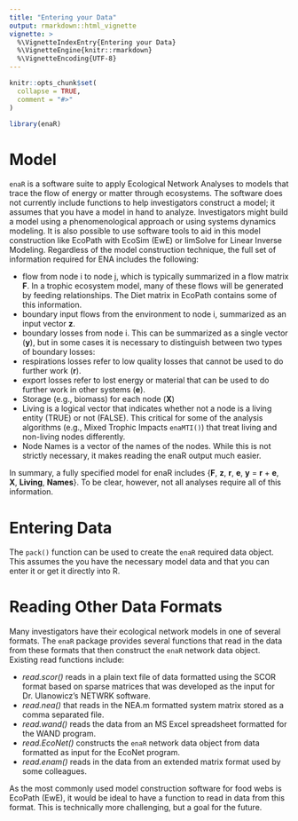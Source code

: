 ```yaml
---
title: "Entering your Data"
output: rmarkdown::html_vignette
vignette: >
  %\VignetteIndexEntry{Entering your Data}
  %\VignetteEngine{knitr::rmarkdown}
  %\VignetteEncoding{UTF-8}
---
```


```r
knitr::opts_chunk$set(
  collapse = TRUE,
  comment = "#>"
)
```

```r
library(enaR)
```

# Model

`enaR` is a software suite to apply Ecological Network Analyses to models that trace the flow of energy or matter through ecosystems.  The software does not currently include functions to help investigators construct a model; it assumes that you have a model in hand to analyze.  Investigators might build a model using a phenomenological approach or using systems dynamics modeling. It is also possible to use software tools to aid in this model construction like EcoPath with EcoSim (EwE) or limSolve for Linear Inverse Modeling.  Regardless of the model construction technique, the full set of information required for ENA includes the following:

* flow from node i to node j, which is typically summarized in a flow matrix **F**.  In a trophic ecosystem model, many of these flows will be generated by feeding relationships.  The Diet matrix in EcoPath contains some of this information.
* boundary input flows from the environment to node i, summarized as an input vector **z**.
* boundary losses from node i.  This can be summarized as a single vector (**y**), but in some cases it is necessary to distinguish between two types of boundary losses:
 * respirations losses refer to low quality losses that cannot be used to do further work (**r**).  
 * export losses refer to lost energy or material that can be used to do further work in other systems (**e**).   
* Storage (e.g., biomass) for each node (**X**)
* Living is a logical vector that indicates whether not a node is a living entity (TRUE) or not (FALSE).  This critical for some of the analysis algorithms (e.g., Mixed Trophic Impacts `enaMTI()`) that treat living and non-living nodes differently.  
* Node Names is a vector of the names of the nodes.  While this is not strictly necessary, it makes reading the enaR output much easier. 

In summary, a fully specified model for enaR includes {**F**, **z**, **r**, **e**, **y** = **r** + **e**, **X**, **Living**, **Names**}.  To be clear, however, not all analyses require all of this information. 

# Entering Data

The `pack()` function can be used to create the `enaR` required data object.  This assumes the you have the necessary model data and that you can enter it or get it directly into R.   

# Reading Other Data Formats

Many investigators have their ecological network models in one of several formats.  The `enaR` package provides several functions that read in the data from these formats that then construct the `enaR` network data object.  Existing read functions include:

* _read.scor()_ reads in a plain text file of data formatted using the SCOR format based on sparse matrices that was developed as the input for Dr. Ulanowicz's NETWRK software.
* _read.nea()_ that reads in the NEA.m formatted system matrix stored as a comma separated file.
* _read.wand()_ reads the data from an MS Excel spreadsheet formatted for the WAND program.  
* _read.EcoNet()_ constructs the `enaR` network data object from data formatted as input for the EcoNet program.
* _read.enam()_ reads in the data from an extended matrix format used by some colleagues.  

As the most commonly used model construction software for food webs is EcoPath (EwE), it would be ideal to have a function to read in data from this format.  This is technically more challenging, but a goal for the future.    


 